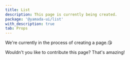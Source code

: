 ```yaml
---
title: List
description: This page is currently being created.
package: '@yamada-ui/list'
with_description: true
tab: Props
---
```


We're currently in the process of creating a page.😘

Wouldn't you like to contribute this page? That's amazing!

